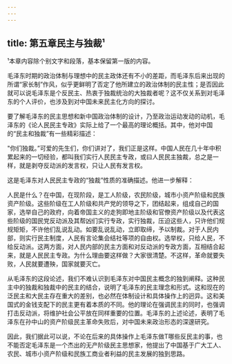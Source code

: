 ```yaml
---
---
---
```

title: 第五章民主与独裁¹
---



¹本章内容除个别文字和段落，基本保留第一版的内容。

毛泽东时期的政治体制与理想中的民主政体还有不小的差距，而毛泽东后来出现的所谓“家长制”作风，似乎更鲜明了否定了他所建立的政治体制的民主性；是否因此就可以说毛泽东是个反民主、热衷于独裁统治的大独裁者呢？这不仅关系到对毛泽东的个人评价，也涉及到对中国未来民主化方向的探讨。

要了解毛泽东的民主思想和新中国政治体制的设计，乃至政治运动发动的动机，毛泽东的《论人民民主专政》实际上给了一个最高的理论概括。其中，他对中国的“民主和独裁”有一些精彩描述：

"你们独裁。”可爱的先生们，你们讲对了，我们正是这样。中国人民在几十年中积累起来的一切经验，都叫我们实行人民民主专政，或曰人民民主独裁，总之是一样，就是剥夺反动派的发言权，只让人民有发言权。

这是毛泽东对人民民主专政的“独裁”性质的准确描述。他进一步解释：

人民是什么？在中国，在现阶段，是工人阶级，农民阶级，城市小资产阶级和民族资产阶级。这些阶级在工人阶级和共产党的领导之下，团结起来，组成自己的国家，选举自己的政府，向着帝国主义的走狗即地主阶级和官僚资产阶级以及代表这些阶级的国民党反动派及其帮凶们实行专政，实行独裁，压迫这些人，只许他们规规矩矩，不许他们乱说乱动。如要乱说乱动，立即取缔，予以制裁。对于人民内部，则实行民主制度，人民有言论集会结社等项的自由权。选举权，只给人民，不给反动派。这两方面，对人民内部的民主方面和对反动派的专政方面，互相结合起来，就是人民民主专政。为什么理由要这样做？大家很清楚。不这样，革命就要失败，人民就要遭殃，国家就要灭亡。

从毛泽东的这段论述，我们不难认识到毛泽东对中国民主概念的独到阐释。这种民主中的独裁和独裁中的民主的结合，说明了毛泽东的民主理念和形式。这和现在的泛民主和大民主存在重大的差别，也必然在体制设计和具体操作上的迥异。这和美国式的金钱支配下的民主更有着本质的不同。他的理论在强调民主的同时，也强调打击反动派，将维护社会公平放在同样重要的位置。毛泽东的上述论述，表明了毛泽东在孙中山的资产阶级民主革命失败后，对中国未来政治形态的深邃研究。

因此，我们据此可以说，不论在后来的具体操作上毛泽东做T哪些反民主的事，也不能否定毛泽东是一个杰出的无产阶级民主思想家，他提出了中国基于广大工人、农民、城市小资产阶级和民族工商业者利益的民主发展的独到思路。